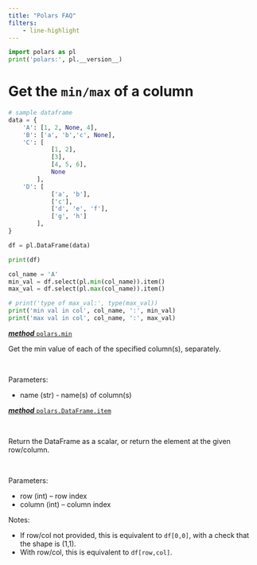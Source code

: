 ```yaml
---
title: "Polars FAQ"
filters:
    - line-highlight
---
```



```python
import polars as pl
print('polars:', pl.__version__)
```


# Get the `min/max` of a column

```python
# sample dataframe
data = {
    'A': [1, 2, None, 4],
    'B': ['a', 'b','c', None], 
    'C': [
            [1, 2],
            [3], 
            [4, 5, 6], 
            None
        ],
    'D': [
            ['a', 'b'],
            ['c'],
            ['d', 'e', 'f'],
            ['g', 'h']
        ],
}

df = pl.DataFrame(data)

print(df)
```


```python
col_name = 'A'
min_val = df.select(pl.min(col_name)).item()
max_val = df.select(pl.max(col_name)).item()

# print('type of max_val:', type(max_val))
print('min val in col', col_name, ':', min_val)
print('max val in col', col_name, ':', max_val)
```

:::: {.column-margin}

::: {.callout-tip title="polars.min" collapse="true"}
[**_method_**  `polars.min`](https://docs.pola.rs/api/python/dev/reference/expressions/api/polars.min.html)
<br />

Get the min value of each of the specified column(s), separately.

<br />

Parameters: 

- name (str) - name(s) of column(s)
:::

::: {.callout-tip title="polars.DataFrame.item" collapse="true"}
[**_method_**  `polars.DataFrame.item`](https://docs.pola.rs/api/python/stable/reference/dataframe/api/polars.DataFrame.item.html)

<br />

Return the DataFrame as a scalar, or return the element at the given row/column.

<br />

Parameters: 

- row (int) – row index 
- column (int) – column index 

Notes:

- If row/col not provided, this is equivalent to `df[0,0]`, with a check that the shape is (1,1). 
- With row/col, this is equivalent to `df[row,col]`.
:::

::::


